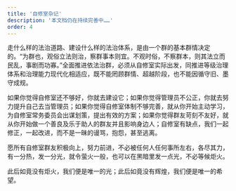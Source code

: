 ```yaml
---
title: '自修室杂记'
description: '本文档仍在持续完善中……'
order: 4
---
```


走什么样的法治道路、建设什么样的法治体系，是由一个群的基本群情决定的。“为群也，观俗立法则治，察群事本则宜。不观时俗，不察群本，则其法立而民乱，事剧而功寡。”全面推进依法治群，必须从自修室实际出发，同推进等级治理体系和治理能力现代化相适应，既不能罔顾群情、超越阶段，也不能因循守旧、墨守成规。





 如果你觉得自修室还不够好，你就去建设它；如果你觉得管理员不公正，你就去努力提升自己去当管理员；如果你觉得自修室体制不够完善，就从你开始主动学习，为自修室常务委员会出谋划策，提出有效的方案；如果你觉得群友苛刻不友好，就从你开始做一个善良及乐于助人的群友并且影响身边人；自修室有缺点，我们一起修正，一起改进，而不是一昧的谩骂，抱怨，甚至逃离。

愿所有自修室群友积极向上，努力前进，不必被任何人任何事所左右，各尽其力，有一分热，发一分光，就令萤火一般，也可以在黑暗里发一点光，不必等候炬火。 

此后如竟没有炬火，我们便是唯一的光；此后如竟没有辉煌，我们便是唯一的希望。


